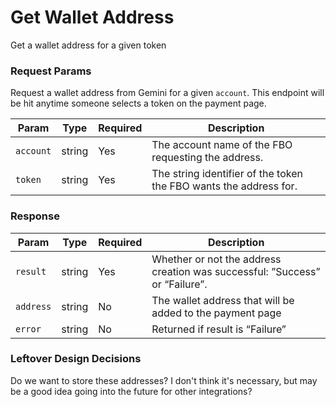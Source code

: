 # Get Wallet Address

Get a wallet address for a given token

### Request Params

Request a wallet address from Gemini for a given `account`. This endpoint will be hit anytime someone selects a token on the payment page. 

| Param | Type | Required | Description |
| ---- | ---- | ---- | ----------- |
| `account` | string | Yes | The account name of the FBO requesting the address. |
| `token` | string | Yes | The string identifier of the token the FBO wants the address for. |

### Response

| Param | Type | Required | Description |
| ---- | ---- | ---- | ----------- |
| `result` | string | Yes | Whether or not the address creation was successful: ”Success” or “Failure”. |
| `address` | string | No | The wallet address that will be added to the payment page |
| `error` | string | No | Returned if result is “Failure” |


### Leftover Design Decisions

Do we want to store these addresses? I don't think it's necessary, but may be a good idea going into the future for other integrations?
